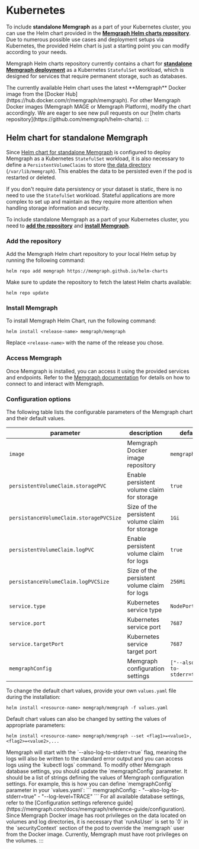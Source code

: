 
# Kubernetes

To include **standalone Memgraph** as a part of your Kubernetes cluster, you can use the Helm chart provided in the [**Memgraph Helm charts repository**](https://github.com/memgraph/helm-charts). Due to numerous possible use cases and deployment setups via Kubernetes, the provided Helm chart is just a starting point you can modify according to your needs. 


Memgraph Helm charts repository currently contains a chart for [**standalone Memgraph deployment**](#helm-chart-for-standalone-memgraph) as a Kubernetes `StatefulSet` workload, which is designed for services that require permanent storage, such as databases. 

<Callout type="info">
The currently available Helm chart uses the latest **Memgraph** Docker image from the [Docker Hub](https://hub.docker.com/r/memgraph/memgraph). For other Memgraph Docker images (Memgraph MAGE or Memgraph Platform), modify the chart accordingly. We are eager to see new pull requests on our [helm charts repository](https://github.com/memgraph/helm-charts).
:::

## Helm chart for standalone Memgraph

<!-- TODO: Add image - architecture -->

Since [Helm chart for standalone Memgraph](https://github.com/memgraph/helm-charts/tree/main/charts/memgraph) is configured to deploy Memgraph as a Kubernetes `StatefulSet` workload, it is also necessary to define a `PersistentVolumeClaims` to store [the data directory](/reference-guide/backup.md) (`/var/lib/memgraph`). This enables the data to be persisted even if the pod is restarted or deleted. 

If you don't require data persistency or your dataset is static, there is no need to use the `StatefulSet` workload. Stateful applications are more complex to set up and maintain as they require more attention when handling storage information and security.

To include standalone Memgraph as a part of your Kubernetes cluster, you need to [**add the repository**](#add-the-repository) and [**install Memgraph**](#install-memgraph).

### Add the repository

Add the Memgraph Helm chart repository to your local Helm setup by running the following command:

```
helm repo add memgraph https://memgraph.github.io/helm-charts
```

Make sure to update the repository to fetch the latest Helm charts available:

```
helm repo update
```

### Install Memgraph

To install Memgraph Helm Chart, run the following command:
```
helm install <release-name> memgraph/memgraph
```
Replace `<release-name>` with the name of the release you chose.

### Access Memgraph
Once Memgraph is installed, you can access it using the provided services and endpoints. Refer to the [Memgraph documentation](/docs/connect-to-memgraph/overview.mdx) for details on how to connect to and interact with Memgraph.

### Configuration options
The following table lists the configurable parameters of the Memgraph chart and their default values.

parameter | description | default
--- | --- | ---
`image` | Memgraph Docker image repository | `memgraph`
`persistentVolumeClaim.storagePVC` | Enable persistent volume claim for storage | `true`
`persistanceVolumeClaim.storagePVCSize` | Size of the persistent volume claim for storage | `1Gi`
`persistentVolumeClaim.logPVC` | Enable persistent volume claim for logs | `true`
`persistanceVolumeClaim.logPVCSize` | Size of the persistent volume claim for logs | `256Mi`
`service.type` | Kubernetes service type | `NodePort`
`service.port` | Kubernetes service port | `7687`
`service.targetPort` | Kubernetes service target port | `7687`
`memgraphConfig` | Memgraph configuration settings | `["--also-log-to-stderr=true"]`

To change the default chart values, provide your own `values.yaml` file during the installation:
```
helm install <resource-name> memgraph/memgraph -f values.yaml
```
Default chart values can also be changed by setting the values of appropriate parameters:
```
helm install <resource-name> memgraph/memgraph --set <flag1>=<value1>,<flag2>=<value2>,...
```

<Callout type="info">
Memgraph will start with the `--also-log-to-stderr=true` flag, meaning the logs will also be written to the standard error output and you can access logs using the `kubectl logs` command. To modify other Memgraph database settings, you should update the `memgraphConfig` parameter. It should be a list of strings defining the values of Memgraph configuration settings. For example, this is how you can define `memgraphConfig` parameter in your `values.yaml`:
```
memgraphConfig: 
  - "--also-log-to-stderr=true"
  - "--log-level=TRACE"
```
For all available database settings, refer to the [Configuration settings reference guide](https://memgraph.com/docs/memgraph/reference-guide/configuration).
</Callout>

<Callout type="info">
Since Memgraph Docker image has root privileges on the data located on volumes and log directories, it is necessary that `runAsUser` is set to `0` in the `securityContext` section of the pod to override the `memgraph` user from the Docker image. Currently, Memgraph must have root privileges on the volumes. 
:::
